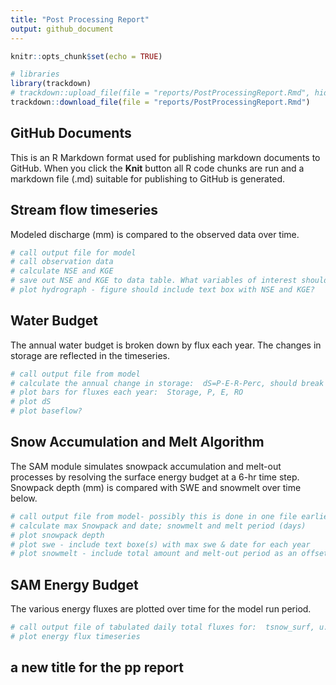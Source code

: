 ```yaml
---
title: "Post Processing Report"
output: github_document
---
```


```r
knitr::opts_chunk$set(echo = TRUE)

# libraries
library(trackdown)
# trackdown::upload_file(file = "reports/PostProcessingReport.Rmd", hide_code = TRUE)
trackdown::download_file(file = "reports/PostProcessingReport.Rmd")
```

## GitHub Documents

This is an R Markdown format used for publishing markdown documents to GitHub. When you click the **Knit** button all R code chunks are run and a markdown file (.md) suitable for publishing to GitHub is generated.

## Stream flow timeseries

Modeled discharge (mm) is compared to the observed data over time. 

```r
# call output file for model
# call observation data
# calculate NSE and KGE
# save out NSE and KGE to data table. What variables of interest should be included for the run records?
# plot hydrograph - figure should include text box with NSE and KGE?
```

## Water Budget

The annual water budget is broken down by flux each year. The changes in storage are reflected in the timeseries.

```r
# call output file from model
# calculate the annual change in storage:  dS=P-E-R-Perc, should break out baseflow?
# plot bars for fluxes each year:  Storage, P, E, RO
# plot dS
# plot baseflow?
```

## Snow Accumulation and Melt Algorithm

The SAM module simulates snowpack accumulation and melt-out processes by resolving the surface energy budget at a 6-hr time step. Snowpack depth (mm) is compared with SWE and snowmelt over time below.

```r
# call output file from model- possibly this is done in one file earlier on?
# calculate max Snowpack and date; snowmelt and melt period (days)
# plot snowpack depth
# plot swe - include text boxe(s) with max swe & date for each year
# plot snowmelt - include total amount and melt-out period as an offset text box
```

## SAM Energy Budget

The various energy fluxes are plotted over time for the model run period.

```r
# call output file of tabulated daily total fluxes for:  tsnow_surf, u.surface, u.total, q.total, refreeze. Others?
# plot energy flux timeseries
```



## a new title for the pp report
